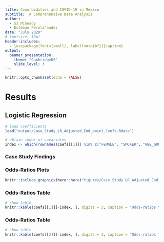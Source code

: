 ```yaml
---
title: Comorbidities and COVID-19 in Mexico
subtitle:  A Comprehensive Data Analysis
author: 
  - SJ McGeady
  - Esteban Fern\a'andez
date: "July 2020"
# fontsize: 10pt
header-includes:
  - \usepackage[font={small}, labelfont={bf}]{caption}
output:
  beamer_presentation:
    theme: "CambridgeUS"  
    slide_level: 3
---
```


```r
knitr::opts_chunk$set(echo = FALSE)
```

# Results

## Logistic Regression

```r
# load coefficients
load("output/Case_Study_LR_Adjusted_End_point_Coefs.Rdata")

# obtain index of covariates
index <- which(rownames(coefs[[1]]) %in% c("FEMALE", "SMOKER", "AGE_GROUP"))
```

### Case Study Findings

### Odds-Ratios Plots

```r
knitr::include_graphics(here::here("figures/Case_Study_LR_Adjusted_End_point.pdf"))
```

### Odds-Ratios Table

```r
# show table
knitr::kable(coefs[[1]][-index, ], digits = 3, caption = "Odds-ratios table for Chiapas.")
```

### Odds-Ratios Table

```r
# show table
knitr::kable(coefs[[2]][-index, ], digits = 3, caption = "Odds-ratios table for Cuidad de México.")
```
